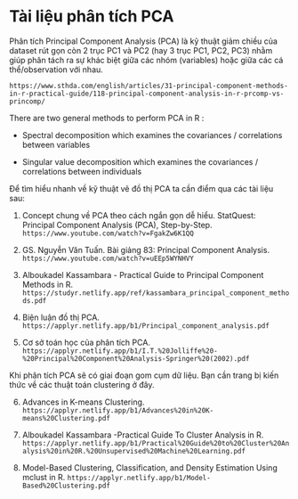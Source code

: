 # <b>Tài liệu phân tích PCA</b> 

Phân tích Principal Component Analysis (PCA) là kỹ thuật giảm chiều của dataset rút gọn còn 2 trục PC1 và PC2 (hay 3 trục PC1, PC2, PC3) nhằm giúp phân tách ra sự khác biệt giữa các nhóm (variables) hoặc giữa các cá thể/observation với nhau.

`https://www.sthda.com/english/articles/31-principal-component-methods-in-r-practical-guide/118-principal-component-analysis-in-r-prcomp-vs-princomp/`

There are two general methods to perform PCA in R :

* Spectral decomposition which examines the covariances / correlations between variables

* Singular value decomposition which examines the covariances / correlations between individuals

Để tìm hiểu nhanh về kỹ thuật vẽ đồ thị PCA ta cần điểm qua các tài liệu sau:

1. Concept chung về PCA theo cách ngắn gọn dễ hiểu. StatQuest: Principal Component Analysis (PCA), Step-by-Step. `https://www.youtube.com/watch?v=FgakZw6K1QQ`

2. GS. Nguyễn Văn Tuấn. Bài giảng 83: Principal Component Analysis. `https://www.youtube.com/watch?v=uEEp5WYNHVY`

3. Alboukadel Kassambara - Practical Guide to Principal Component Methods in R. `https://studyr.netlify.app/ref/kassambara_principal_component_methods.pdf`

4. Biện luận đồ thị PCA. `https://applyr.netlify.app/b1/Principal_component_analysis.pdf`

5. Cơ sở toán học của phân tích PCA. `https://applyr.netlify.app/b1/I.T.%20Jolliffe%20-%20Principal%20Component%20Analysis-Springer%20(2002).pdf`

Khi phân tích PCA sẽ có giai đoạn gom cụm dữ liệu. Bạn cần trang bị kiến thức về các thuật toán clustering ở đây.

6. Advances in K-means Clustering. `https://applyr.netlify.app/b1/Advances%20in%20K-means%20Clustering.pdf`

7. Alboukadel Kassambara -Practical Guide To Cluster Analysis in R.  `https://applyr.netlify.app/b1/Practical%20Guide%20to%20Cluster%20Analysis%20in%20R.%20Unsupervised%20Machine%20Learning.pdf`

8. Model-Based Clustering, Classification, and Density Estimation Using mclust in R. `https://applyr.netlify.app/b1/Model-Based%20Clustering.pdf`


